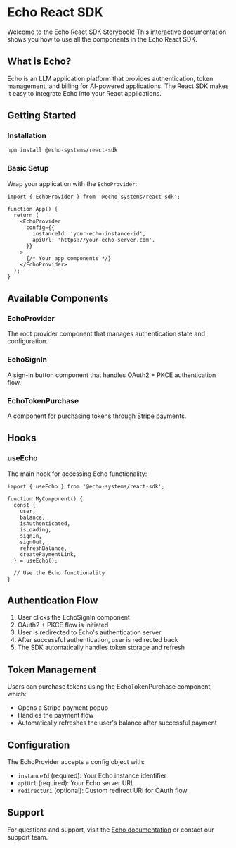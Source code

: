 

<Meta title="Echo React SDK/Introduction" />

# Echo React SDK

Welcome to the Echo React SDK Storybook! This interactive documentation shows you how to use all the components in the Echo React SDK.

## What is Echo?

Echo is an LLM application platform that provides authentication, token management, and billing for AI-powered applications. The React SDK makes it easy to integrate Echo into your React applications.

## Getting Started

### Installation

```bash
npm install @echo-systems/react-sdk
```

### Basic Setup

Wrap your application with the `EchoProvider`:

```tsx
import { EchoProvider } from '@echo-systems/react-sdk';

function App() {
  return (
    <EchoProvider
      config={{
        instanceId: 'your-echo-instance-id',
        apiUrl: 'https://your-echo-server.com',
      }}
    >
      {/* Your app components */}
    </EchoProvider>
  );
}
```

## Available Components

### EchoProvider

The root provider component that manages authentication state and configuration.

### EchoSignIn

A sign-in button component that handles OAuth2 + PKCE authentication flow.

### EchoTokenPurchase

A component for purchasing tokens through Stripe payments.

## Hooks

### useEcho

The main hook for accessing Echo functionality:

```tsx
import { useEcho } from '@echo-systems/react-sdk';

function MyComponent() {
  const {
    user,
    balance,
    isAuthenticated,
    isLoading,
    signIn,
    signOut,
    refreshBalance,
    createPaymentLink,
  } = useEcho();

  // Use the Echo functionality
}
```

## Authentication Flow

1. User clicks the EchoSignIn component
2. OAuth2 + PKCE flow is initiated
3. User is redirected to Echo's authentication server
4. After successful authentication, user is redirected back
5. The SDK automatically handles token storage and refresh

## Token Management

Users can purchase tokens using the EchoTokenPurchase component, which:

- Opens a Stripe payment popup
- Handles the payment flow
- Automatically refreshes the user's balance after successful payment

## Configuration

The EchoProvider accepts a config object with:

- `instanceId` (required): Your Echo instance identifier
- `apiUrl` (required): Your Echo server URL
- `redirectUri` (optional): Custom redirect URI for OAuth flow

## Support

For questions and support, visit the [Echo documentation](https://docs.echo-systems.com) or contact our support team.
